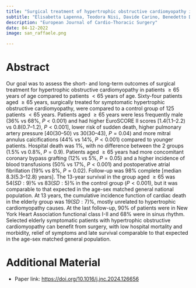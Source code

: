 ```yaml
---
title: "Surgical treatment of hypertrophic obstructive cardiomyopathy in relatively elderly patients: Short- and long-term outcomes"
subtitle: "Elisabetta Lapenna, Teodora Nisi, Davide Carino, Benedetto Del Forno, Stefania Ruggeri, Davide Schiavi, Roberta Meneghin, Roberto Macrì Demartino, Alessandro Castiglioni, Francesco Maisano, Ottavio Alfieri, Michele De Bonis"
description: "European Journal of Cardio-Thoracic Surgery"
date: 04-12-2022
image: san_raffaele.png

---
```



# Abstract

Our goal was to assess the short- and long-term outcomes of surgical treatment for hypertrophic obstructive cardiomyopathy in patients $≥65$ years of age compared to patients $< 65$ years of age. Sixty-four patients aged $≥65$ years, surgically treated for symptomatic hypertrophic obstructive cardiomyopathy, were compared to a control group of $125$ patients $<65$ years. Patients aged $≥65$ years were less frequently male ($36\%$ vs $68\%$, $P<0.001$) and had higher EuroSCORE II scores [$1.4 (1.1–2.2)$ vs $0.8 (0.7–1.2)$, $P<0.001$], lower risk of sudden death, higher pulmonary artery pressure [$40 (30–50)$ vs $30 (30–43)$, $P=0.04$) and more mitral annulus calcifications ($44\%$ vs $14\%$, $P<0.001$) compared to younger patients.
Hospital death was $1\%$, with no difference between the 2 groups ($1.5\%$ vs $0.8\%$, $P=0.9$).
Patients aged $≥65$ years had more concomitant coronary bypass grafting ($12\%$ vs $5\%$, $P=0.05$) and a higher incidence of blood transfusions ($50\%$ vs $17\%$, $P<0.001$) and postoperative atrial fibrillation ($19\%$ vs $8\%$, $P=0.02$).
Follow-up was $98\%$ complete [median $8.3 (5.3–12.8)$ years]. The 13-year survival in the group aged $≥65$ was $54 (SD: 9) \%$ vs $83 (SD: 5) \%$ in the control group ($P<0.001$), but it was comparable to that expected in the age-sex matched general national population.
At 13 years, the cumulative incidence function of cardiac death in the elderly group was $19 (SD: 7)\%$, mostly unrelated to hypertrophic cardiomyopathy causes.
At the last follow-up, $90\%$ of patients were in New York Heart Association functional class I-II and $68\%$ were in sinus rhythm.
Selected elderly symptomatic patients with hypertrophic obstructive cardiomyopathy can benefit from surgery, with low hospital mortality and morbidity, relief of symptoms and late survival comparable to that expected in the age-sex matched general population.

# Additional Material

-   Paper link: <https://doi.org/10.1016/j.jnc.2024.126656>
